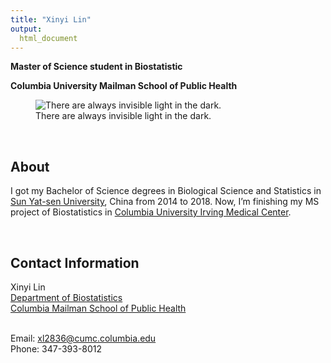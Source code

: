 ```yaml
---
title: "Xinyi Lin"
output:
  html_document
---
```


**Master of Science student in Biostatistic**

**Columbia University Mailman School of Public Health**

![There are always invisible light in the dark.](./images/home_pic.png)

<br>

## About

I got my Bachelor of Science degrees in Biological Science and Statistics in [Sun Yat-sen University](http://www.sysu.edu.cn/2012/en/index.htm), China from 2014 to 2018. Now, I'm finishing my MS project of Biostatistics in [Columbia University Irving Medical Center](https://www.cuimc.columbia.edu).


<br>

## Contact Information

Xinyi Lin
<br>[Department of Biostatistics](https://www.mailman.columbia.edu/become-student/departments/biostatistics)
<br>[Columbia Mailman School of Public Health](https://www.mailman.columbia.edu)

<br>Email: [xl2836@cumc.columbia.edu](mailto: xl2836@cumc.columbia.edu)
<br>Phone: 347-393-8012
